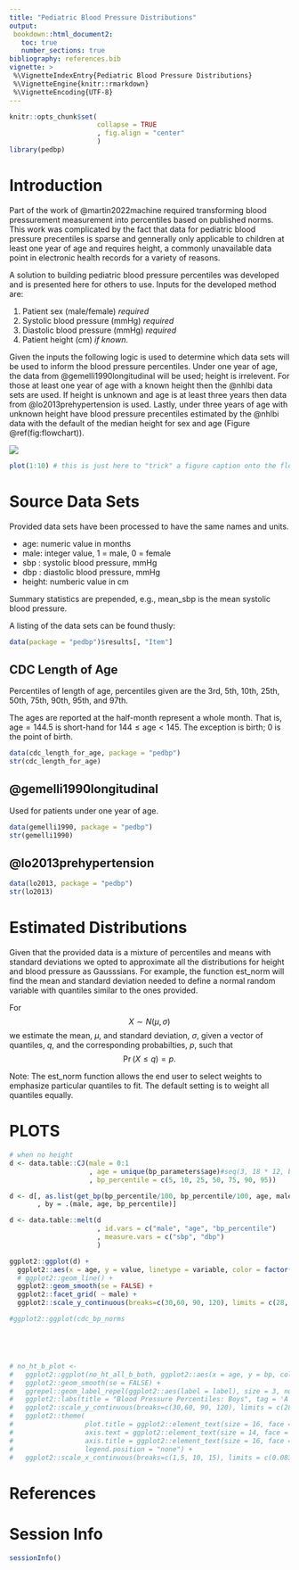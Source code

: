 ```yaml
---
title: "Pediatric Blood Pressure Distributions"
output:
 bookdown::html_document2:
   toc: true
   number_sections: true
bibliography: references.bib
vignette: >
 %\VignetteIndexEntry{Pediatric Blood Pressure Distributions}
 %\VignetteEngine{knitr::rmarkdown}
 %\VignetteEncoding{UTF-8}
---
```



```r
knitr::opts_chunk$set(
                      collapse = TRUE
                      , fig.align = "center"
                      )
library(pedbp)
```


# Introduction

Part of the work of @martin2022machine required transforming blood
pressurement measurement into percentiles based on published norms.  This
work was complicated by the fact that data for pediatric blood pressure
precentiles is sparse and gennerally only applicable to children at least
one year of age and requires height, a commonly unavailable data point in
electronic health records for a variety of reasons.

A solution to building pediatric blood pressure percentiles was developed and
is presented here for others to use.  Inputs for the developed method are:

1. Patient sex (male/female) _required_
2. Systolic blood pressure (mmHg) _required_
3. Diastolic blood pressure (mmHg) _required_
4. Patient height (cm) _if known_.

Given the inputs the following logic is used to determine which data sets
will be used to inform the blood pressure percentiles.  Under one year of
age, the data from @gemelli1990longitudinal will be used; height is
irrelevent.  For those at least one year of age with a known height then the
@nhlbi data sets are used.  If height is unknown and age is at
least three years then data from @lo2013prehypertension is used.  Lastly,
under three years of age with unknown height have blood pressure precentiles
estimated by the @nhlbi data with the default of the median
height for sex and age (Figure \@ref(fig:flowchart)).

![](./flowchart.png)

```r
plot(1:10) # this is just here to "trick" a figure caption onto the flowchart
```


# Source Data Sets

Provided data sets have been processed to have the same names and units.

* age: numeric value in months
* male: integer value, 1 = male, 0 = female
* sbp : systolic blood pressure, mmHg
* dbp : diastolic blood pressure, mmHg
* height: numberic value in cm

Summary statistics are prepended, e.g., mean_sbp is the mean systolic blood
pressure.

A listing of the data sets can be found thusly:

```r
data(package = "pedbp")$results[, "Item"]
```


## CDC Length of Age

Percentiles of length of age, percentiles given are the 3rd, 5th, 10th, 25th,
50th, 75th, 90th, 95th, and 97th.

The ages are reported at the half-month represent a whole month.  That is,
$\text{age} = 144.5$ is short-hand for $144 \leq \text{age} < 145.$  The
exception is birth; 0 is the point of birth.


```r
data(cdc_length_for_age, package = "pedbp")
str(cdc_length_for_age)
```


## @gemelli1990longitudinal

Used for patients under one year of age.


```r
data(gemelli1990, package = "pedbp")
str(gemelli1990)
```


## @lo2013prehypertension


```r
data(lo2013, package = "pedbp")
str(lo2013)
```


# Estimated Distributions

Given that the provided data is a mixture of percentiles and means with
standard deviations we opted to approximate all the distributions for height
and blood pressure as Gausssians.  For example, the function est_norm will
find the mean and standard deviation needed to define a normal random
variable with quantiles similar to the ones provided.

For $$X \sim N\left(\mu, \sigma\right)$$ we estimate the mean, $\mu,$ and
standard deviation, $\sigma,$ given a vector of quantiles, $q,$ and the
corresponding probabilties, $p,$ such that $$\Pr\left(X \leq q\right) = p.$$

Note: The est_norm function allows the end user to select weights to
emphasize particular quantiles to fit.  The default setting is to weight all
quantiles equally.

# PLOTS


```r
# when no height
d <- data.table::CJ(male = 0:1
                    , age = unique(bp_parameters$age)#seq(3, 18 * 12, by = 1)
                    , bp_percentile = c(5, 10, 25, 50, 75, 90, 95))

d <- d[, as.list(get_bp(bp_percentile/100, bp_percentile/100, age, male))
       , by = .(male, age, bp_percentile)]

d <- data.table::melt(d
                      , id.vars = c("male", "age", "bp_percentile")
                      , measure.vars = c("sbp", "dbp")
                      )

ggplot2::ggplot(d) +
  ggplot2::aes(x = age, y = value, linetype = variable, color = factor(bp_percentile)) +
  # ggplot2::geom_line() +
  ggplot2::geom_smooth(se = FALSE) +
  ggplot2::facet_grid( ~ male) +
  ggplot2::scale_y_continuous(breaks=c(30,60, 90, 120), limits = c(28, 140))

#ggplot2::ggplot(cdc_bp_norms





# no_ht_b_plot <-
#   ggplot2::ggplot(no_ht_all_b_both, ggplot2::aes(x = age, y = bp, col = group)) +
#   ggplot2::geom_smooth(se = FALSE) +
#   ggrepel::geom_label_repel(ggplot2::aes(label = label), size = 3, nudge_x = 1, nudge_y = 1, na.rm = TRUE) +
#   ggplot2::labs(title = "Blood Pressure Percentiles: Boys", tag = 'A', y = "Blood Pressure (mmHg)", x = "Age (yr)") +
#   ggplot2::scale_y_continuous(breaks=c(30,60, 90, 120), limits = c(28, 140)) +
#   ggplot2::theme(
#                  plot.title = ggplot2::element_text(size = 16, face = "bold"),
#                  axis.text = ggplot2::element_text(size = 14, face = "bold"),
#                  axis.title = ggplot2::element_text(size = 16, face = "bold"),
#                  legend.position = "none") +
#   ggplot2::scale_x_continuous(breaks=c(1,5, 10, 15), limits = c(0.0833333, 17.1))
```





# References
<div id="refs"></div>

# Session Info

```r
sessionInfo()
```

